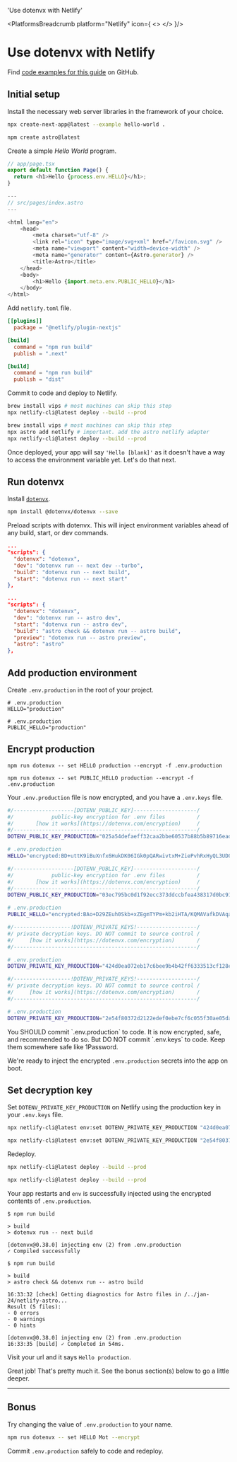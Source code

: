 

  'Use dotenvx with Netlify'

<PlatformsBreadcrumb platform="Netlify" icon={
  <>
    <NetlifyIcon className="h-9 w-9 text-[#00C7B7]"/>
  </>
}/>
# Use dotenvx with Netlify
<GuideHeading lead={description} />

<Note>
  Find <a href="https://github.com/dotenvx/examples/tree/main/platforms/netlify">code examples for this guide</a> on GitHub.
</Note>

<div className="not-prose grid grid-flow-col auto-cols-max gap-x-6 gap-y-10 items-center">
  <NextIcon className="h-9 w-9 text-[#000000] dark:invert"/>
  <AstroIcon className="h-9 w-9 text-[#FF5D01]"/>
</div>

## Initial setup

Install the necessary web server libraries in the framework of your choice.

<CodeGroup>

```bash {{ title: 'Next' }}
npx create-next-app@latest --example hello-world .
```

```bash {{ title: 'Astro' }}
npm create astro@latest
```

</CodeGroup>

Create a simple *Hello World* program.

<CodeGroup>

```js {{ title: 'Next' }}
// app/page.tsx
export default function Page() {
  return <h1>Hello {process.env.HELLO}</h1>;
}
```

```js {{ title: 'Astro' }}
---
// src/pages/index.astro
---

<html lang="en">
    <head>
        <meta charset="utf-8" />
        <link rel="icon" type="image/svg+xml" href="/favicon.svg" />
        <meta name="viewport" content="width=device-width" />
        <meta name="generator" content={Astro.generator} />
        <title>Astro</title>
    </head>
    <body>
        <h1>Hello {import.meta.env.PUBLIC_HELLO}</h1>
    </body>
</html>
```

</CodeGroup>

Add `netlify.toml` file.

<CodeGroup>

```toml {{ title: 'Next' }}
[[plugins]]
  package = "@netlify/plugin-nextjs"

[build]
  command = "npm run build"
  publish = ".next"
```

```toml {{ title: 'Astro' }}
[build]
  command = "npm run build"
  publish = "dist"
```

</CodeGroup>

Commit to code and deploy to Netlify.

<CodeGroup>

```bash {{ title: 'Next' }}
brew install vips # most machines can skip this step
npx netlify-cli@latest deploy --build --prod
```

```bash {{ title: 'Astro' }}
brew install vips # most machines can skip this step
npx astro add netlify # important. add the astro netlify adapter
npx netlify-cli@latest deploy --build --prod
```

</CodeGroup>

<ScreenshotBrowser url="/assets/docs/hello-blank.png" www="yourapp.netlify.app" />

Once deployed, your app will say `'Hello [blank]'` as it doesn't have a way to access the environment variable yet. Let's do that next.

## Run dotenvx

Install [`dotenvx`](https://github.com/dotenvx/dotenvx).

```bash
npm install @dotenvx/dotenvx --save
```

Preload scripts with dotenvx. This will inject environment variables ahead of any build, start, or dev commands.

<CodeGroup>

```json {{ title: "Next" }}
...
"scripts": {
  "dotenvx": "dotenvx",
  "dev": "dotenvx run -- next dev --turbo",
  "build": "dotenvx run -- next build",
  "start": "dotenvx run -- next start"
},
```

```json {{ title: "Astro" }}
...
"scripts": {
  "dotenvx": "dotenvx",
  "dev": "dotenvx run -- astro dev",
  "start": "dotenvx run -- astro dev",
  "build": "astro check && dotenvx run -- astro build",
  "preview": "dotenvx run -- astro preview",
  "astro": "astro"
},
```

</CodeGroup>

## Add production environment

Create `.env.production` in the root of your project.

<CodeGroup>

```shell {{ title: 'Next' }}
# .env.production
HELLO="production"
```

```shell {{ title: 'Astro' }}
# .env.production
PUBLIC_HELLO="production"
```

</CodeGroup>

## Encrypt production

<CodeGroup>

```shell {{ title: 'Next' }}
npm run dotenvx -- set HELLO production --encrypt -f .env.production
```

```shell {{ title: 'Astro' }}
npm run dotenvx -- set PUBLIC_HELLO production --encrypt -f .env.production
```

</CodeGroup>

Your `.env.production` file is now encrypted, and you have a `.env.keys` file.

<CodeGroup>

```bash {{ title: "Next" }}
#/-------------------[DOTENV_PUBLIC_KEY]--------------------/
#/            public-key encryption for .env files          /
#/       [how it works](https://dotenvx.com/encryption)     /
#/----------------------------------------------------------/
DOTENV_PUBLIC_KEY_PRODUCTION="025a54defaeff32caa2bbe60537b88b5b89716eade6df08418d7a68f5c4f742be6"

# .env.production
HELLO="encrypted:BD+uttK9iBuXnfx6HukDK06IGk0pQARwivtxM+ZiePvhRxHyQL3UD0sf0ayLw/P5Y/BED//zRiTlUf6nENuu7QhNJ24g3uADfrDfhvYi/MOHjmfKyRiu+yOxSw6e+c0yRNukS+n8SxONnec="
```

```bash {{ title: "Astro" }}
#/-------------------[DOTENV_PUBLIC_KEY]--------------------/
#/            public-key encryption for .env files          /
#/       [how it works](https://dotenvx.com/encryption)     /
#/----------------------------------------------------------/
DOTENV_PUBLIC_KEY_PRODUCTION="03ec795bc0d1f92ecc373ddccbfea438317d0bc915b8830b71310210e6f716be61"

# .env.production
PUBLIC_HELLO="encrypted:BAo+D29ZEuh0Skb+xZEgmTYPm+kb2iHTA/KQMAVafkDVAqabvKndZvAzgnJX5LSXVRpQqc3Dk1WQAsd2ygLZ2iwKGQ1yYkcOjpwyuEAVhYD/vp/8OSHNIuJd4lLVIimQ8E36PBJVrnza4mc="
```

</CodeGroup>

<CodeGroup>

```bash {{ title: "Next" }}
#/------------------!DOTENV_PRIVATE_KEYS!-------------------/
#/ private decryption keys. DO NOT commit to source control /
#/     [how it works](https://dotenvx.com/encryption)       /
#/----------------------------------------------------------/

# .env.production
DOTENV_PRIVATE_KEY_PRODUCTION="424d0ea072eb17c6bee9b4b42ff6333513cf128ea3d5d60ccf79246ca7c3f786"
```

```bash {{ title: "Astro" }}
#/------------------!DOTENV_PRIVATE_KEYS!-------------------/
#/ private decryption keys. DO NOT commit to source control /
#/     [how it works](https://dotenvx.com/encryption)       /
#/----------------------------------------------------------/

# .env.production
DOTENV_PRIVATE_KEY_PRODUCTION="2e54f80372d2122edef0ebe7cf6c055f30ae05dafd5461ffbad19a2b3ad9672e"
```

</CodeGroup>

<Note>
  You SHOULD commit `.env.production` to code. It is now encrypted, safe, and recommended to do so. But DO NOT commit `.env.keys` to code. Keep them somewhere safe like 1Password.
</Note>

We're ready to inject the encrypted `.env.production` secrets into the app on boot.

## Set decryption key

Set `DOTENV_PRIVATE_KEY_PRODUCTION` on Netlify using the production key in your `.env.keys` file.

<CodeGroup>

```sh {{ title: "Next" }}
npx netlify-cli@latest env:set DOTENV_PRIVATE_KEY_PRODUCTION "424d0ea072eb17c6bee9b4b42ff6333513cf128ea3d5d60ccf79246ca7c3f786"
```

```sh {{ title: "Astro" }}
npx netlify-cli@latest env:set DOTENV_PRIVATE_KEY_PRODUCTION "2e54f80372d2122edef0ebe7cf6c055f30ae05dafd5461ffbad19a2b3ad9672e"
```

</CodeGroup>

Redeploy.

<CodeGroup>

```bash {{ title: 'Next' }}
npx netlify-cli@latest deploy --build --prod
```

```bash {{ title: 'Astro' }}
npx netlify-cli@latest deploy --build --prod
```

</CodeGroup>

Your app restarts and `env` is successfully injected using the encrypted contents of `.env.production`.

<CodeGroup>

```shell {{ title: 'Next' }}
$ npm run build

> build
> dotenvx run -- next build

[dotenvx@0.38.0] injecting env (2) from .env.production
✓ Compiled successfully
```

```shell {{ title: 'Astro' }}
$ npm run build

> build
> astro check && dotenvx run -- astro build

16:33:32 [check] Getting diagnostics for Astro files in /../jan-24/netlify-astro...
Result (5 files):
- 0 errors
- 0 warnings
- 0 hints

[dotenvx@0.38.0] injecting env (2) from .env.production
16:33:35 [build] ✓ Completed in 54ms.
```

</CodeGroup>

Visit your url and it says `Hello production`. 

<ScreenshotBrowser url="/assets/docs/hello-production.png" www="yourapp.netlify.app" />

<WellDone/>

Great job! That's pretty much it. See the bonus section(s) below to go a little deeper.

---

## Bonus

Try changing the value of `.env.production` to your name.

```sh
npm run dotenvx -- set HELLO Mot --encrypt
```

Commit `.env.production` safely to code and redeploy.

<ScreenshotBrowser url="/assets/docs/hello-mot.png" />
